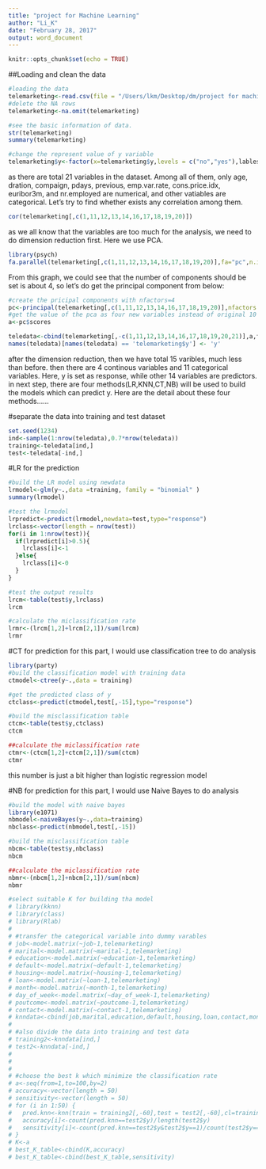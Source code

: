 ```yaml
---
title: "project for Machine Learning"
author: "Li_K"
date: "February 28, 2017"
output: word_document
---
```


```r
knitr::opts_chunk$set(echo = TRUE)
```

##Loading and clean the data
```R
#loading the data
telemarketing<-read.csv(file = "/Users/lkm/Desktop/dm/project for machine learning/bank/bank.csv",header = TRUE,sep = ";",dec = ".")
#delete the NA rows
telemarketing<-na.omit(telemarketing)

#see the basic information of data.
str(telemarketing)
summary(telemarketing)

#change the represent value of y variable
telemarketing$y<-factor(x=telemarketing$y,levels = c("no","yes"),lables<-c("0","1"))
```

as there are total 21 variables in the dataset. Among all of them, only age, dration, compaign, pdays, previous, emp.var.rate, cons.price.idx, euribor3m, and nr.employed are numerical, and other vatiables are categorical. Let's try to find whether exists any correlation among them.
```R
cor(telemarketing[,c(1,11,12,13,14,16,17,18,19,20)])
```

as we all know that the variables are too much for the analysis, we need to do dimension reduction first. Here we use PCA.
```R
library(psych)
fa.parallel(telemarketing[,c(1,11,12,13,14,16,17,18,19,20)],fa="pc",n.iter = 100,show.legend = FALSE,main = "scree plot with parallel analysis")
```
From this graph, we could see that the number of components should be set is about 4, so let's do get the principal component from below:
```R
#create the pricipal components with nfactors=4
pc<-principal(telemarketing[,c(1,11,12,13,14,16,17,18,19,20)],nfactors = 4,scores = TRUE)
#get the value of the pca as four new variables instead of original 10 variables.
a<-pc$scores

teledata<-cbind(telemarketing[,-c(1,11,12,13,14,16,17,18,19,20,21)],a,telemarketing$y)
names(teledata)[names(teledata) == 'telemarketing$y'] <- 'y'

```

after the dimension reduction, then we have total 15 varibles, much less than before. then there are 4 continous variables and 11 categorical variables. Here, y is set as response, while other 14 variables are predictors. in next step, there are four methods(LR,KNN,CT,NB) will be used to build the models which can predict y. Here are the detail about these four methods......

#separate the data into training and test dataset
```R
set.seed(1234)
ind<-sample(1:nrow(teledata),0.7*nrow(teledata))
training<-teledata[ind,]
test<-teledata[-ind,]
```


#LR for the prediction
```R
#build the LR model using newdata
lrmodel<-glm(y~.,data =training, family = "binomial" )
summary(lrmodel)

#test the lrmodel
lrpredict<-predict(lrmodel,newdata=test,type="response")
lrclass<-vector(length = nrow(test))
for(i in 1:nrow(test)){
  if(lrpredict[i]>0.5){
    lrclass[i]<-1
  }else{
    lrclass[i]<-0
  }
}

#test the output results
lrcm<-table(test$y,lrclass)
lrcm

#calculate the miclassification rate
lrmr<-(lrcm[1,2]+lrcm[2,1])/sum(lrcm)
lrmr
```



#CT for prediction
for this part, I would use classification tree to do analysis
```R
library(party)
#build the classification model with training data
ctmodel<-ctree(y~.,data = training)

#get the predicted class of y
ctclass<-predict(ctmodel,test[,-15],type="response")

#build the misclassification table
ctcm<-table(test$y,ctclass)
ctcm

##calculate the miclassification rate
ctmr<-(ctcm[1,2]+ctcm[2,1])/sum(ctcm)
ctmr
```
this number is just a bit higher than logistic regression model


#NB for prediction
for this part, I would use Naive Bayes to do analysis
```R
#build the model with naive bayes
library(e1071)
nbmodel<-naiveBayes(y~.,data=training)
nbclass<-predict(nbmodel,test[,-15])

#build the misclassification table
nbcm<-table(test$y,nbclass)
nbcm

##calculate the miclassification rate
nbmr<-(nbcm[1,2]+nbcm[2,1])/sum(nbcm)
nbmr
```


```R
#select suitable K for building tha model
# library(kknn)
# library(class)
# library(Rlab)
# 
# #transfer the categorical variable into dummy varables
# job<-model.matrix(~job-1,telemarketing)
# marital<-model.matrix(~marital-1,telemarketing)
# education<-model.matrix(~education-1,telemarketing)
# default<-model.matrix(~default-1,telemarketing)
# housing<-model.matrix(~housing-1,telemarketing)
# loan<-model.matrix(~loan-1,telemarketing)
# month<-model.matrix(~month-1,telemarketing)
# day_of_week<-model.matrix(~day_of_week-1,telemarketing)
# poutcome<-model.matrix(~poutcome-1,telemarketing)
# contact<-model.matrix(~contact-1,telemarketing)
# knndata<-cbind(job,marital,education,default,housing,loan,contact,month,day_of_week,poutcome,contact,teledata[,c(11,12,13,14,15)])
# 
# #also divide the data into training and test data
# training2<-knndata[ind,]
# test2<-knndata[-ind,]
# 
# 
# 
# #choose the best k which minimize the classification rate
# a<-seq(from=1,to=100,by=2)
# accuracy<-vector(length = 50)
# sensitivity<-vector(length = 50)
# for (i in 1:50) {
#   pred.knn<-knn(train = training2[,-60],test = test2[,-60],cl=training2$y,k=a[i])
#   accuracy[i]<-count(pred.knn==test2$y)/length(test2$y)
#   sensitivity[i]<-count(pred.knn==test2$y&test2$y==1)/count(test2$y==1)
# }
# K<-a
# best_K_table<-cbind(K,accuracy)
# best_K_table<-cbind(best_K_table,sensitivity)
```

























